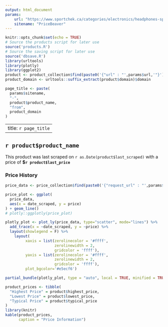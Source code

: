 ```yaml
---
output: html_document
params:
    url: "https://www.sportchek.ca/categories/electronics/headphones-speakers/headphones/earbuds-in-ear/true-wireless/product/jaybird-vista-2-true-wireless-sport-headphones-color-333364786_01-333364786.html"
    sitename: "PriceBeaver"
---
```

    
```r
knitr::opts_chunk$set(echo = TRUE)
# Source the products script for later use
source('products.R')
# Source the saving script for later use
source('dbsave.R')
library(urltools)
library(plotly)
library(ggplot2)
product <- product_collection$find(paste0('{"url" : "',params$url,'"}'))
product_domain <- urltools::suffix_extract(product$domain)$domain

page_title <- paste(
  params$sitename,
  "-",
  product$product_name,
  "from",
  product_domain
)
```


---
title: `r page_title`
---

## `r product$product_name`

This product was last scraped on `r as.Date(product$last_scraped)` with a price of **\$`r product$last_price`**

### Price History

```r
price_data <- price_collection$find(paste0('{"request_url" : "',params$url,'"}'), '{"_id" : 0, "price": 1, "date_scraped" : 1}')

price_plot <- ggplot(
  price_data,
  aes(x = date_scraped, y = price)
) + geom_line()
# plotly::ggplotly(price_plot)
```

```r
plotly_plot <- plot_ly(price_data, type="scatter", mode="lines") %>%
  add_trace(x = ~date_scraped, y = ~price) %>%
  layout(showlegend = F) %>%
    layout(
         xaxis = list(zerolinecolor = '#ffff',
                      zerolinewidth = 2,
                      gridcolor = 'ffff'),
         yaxis = list(zerolinecolor = '#ffff',
                      zerolinewidth = 2,
                      gridcolor = 'ffff'),
         plot_bgcolor='#e5ecf6')

partial_bundle(plotly_plot, type = "auto", local = TRUE, minified = TRUE)

```



```r
product_prices <- tibble(
  "Highest Price" = product$highest_price,
  "Lowest Price" = product$lowest_price,
  "Typical Price" = product$typical_price
)
library(knitr)
kable(product_prices,
      caption = "Price Information")
```
